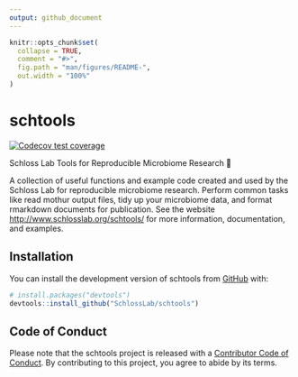 ```yaml
---
output: github_document
---
```


<!-- README.md is generated from README.Rmd. Please edit that file -->

```r
knitr::opts_chunk$set(
  collapse = TRUE,
  comment = "#>",
  fig.path = "man/figures/README-",
  out.width = "100%"
)
```

# schtools

<!-- badges: start -->
[![Codecov test coverage](https://codecov.io/gh/SchlossLab/schtools/branch/master/graph/badge.svg)](https://codecov.io/gh/SchlossLab/schtools?branch=master)
<!-- badges: end -->

Schloss Lab Tools for Reproducible Microbiome Research 💩

A collection of useful functions and example code created and used by the
Schloss Lab for reproducible microbiome research. Perform common tasks like read
mothur output files, tidy up your microbiome data, and format rmarkdown
documents for publication. See the website <http://www.schlosslab.org/schtools/>
for more information, documentation, and examples.

## Installation

You can install the development version of schtools from [GitHub](https://github.com/SchlossLab) with:

``` r
# install.packages("devtools")
devtools::install_github("SchlossLab/schtools")
```

## Code of Conduct

Please note that the schtools project is released with a [Contributor Code of Conduct](https://contributor-covenant.org/version/2/0/CODE_OF_CONDUCT.html). By contributing to this project, you agree to abide by its terms.
